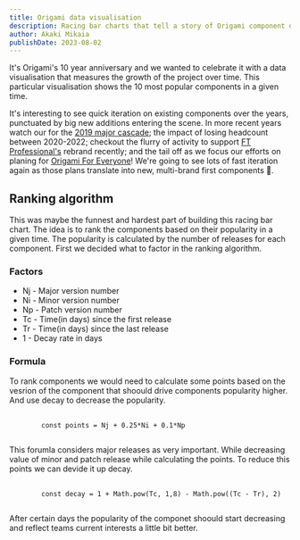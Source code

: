 ```yaml
---
title: Origami data visualisation
description: Racing bar charts that tell a story of Origami component development over time
author: Akaki Mikaia
publishDate: 2023-08-02
---
```



It's Origami's 10 year anniversary and we wanted to celebrate it with a data visualisation that measures the growth of the project over time.
This particular visualisation shows the 10 most popular components in a given time.

<RacingBarCharts />

It's interesting to see quick iteration on existing components over the years, punctuated by big new additions entering the scene. In more recent years watch our for the [2019 major cascade](https://origami.ft.com/blog/2019/10/31/major-cascade/); the impact of losing headcount between 2020-2022; checkout the flurry of activity to support [FT Professional's](https://origami.ft.com/blog/2023/05/31/newsletter/) rebrand recently; and the tail off as we focus our efforts on planing for [Origami For Everyone](https://financialtimes.atlassian.net/wiki/spaces/OR/blog/2023/05/18/8064925807/Introducing+Origami+for+Everyone)! We're going to see lots of fast iteration again as those plans translate into new, multi-brand first components 🎉.

## Ranking algorithm

This was maybe the funnest and hardest part of building this racing bar chart. The idea is to rank the components based on their popularity in a given time.
The popularity is calculated by the number of releases for each component. First we decided what to factor in the ranking algorithm.

### Factors

- Nj - Major version number
- Ni - Minor version number
- Np - Patch version number
- Tc - Time(in days) since the first release
- Tr - Time(in days) since the last release
- 1 - Decay rate in days

### Formula

To rank components we would need to calculate some points based on the vesrion of the component that shoould drive components popularity higher. And use decay to decrease the popularity.

<pre>
	<code class="o-syntax-highlight--js">
		const points = Nj + 0.25*Ni + 0.1*Np
	</code>
</pre>

This forumla considers major releases as very important. While decreasing
value of minor and patch release while calculating the points. To reduce this
points we can devide it up decay.

<pre>
	<code class="o-syntax-highlight--js">
		const decay = 1 + Math.pow(Tc, 1,8) - Math.pow((Tc - Tr), 2)
	</code>
</pre>

After certain days the popularity of the componet shoould start decreasing and
reflect teams current interests a little bit better.
